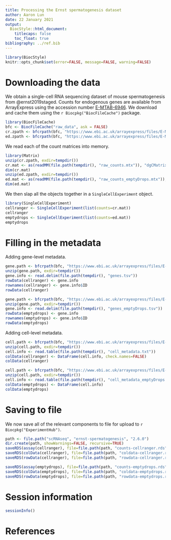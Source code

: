 ```yaml
---
title: Processing the Ernst spermatogenesis dataset
author: Aaron Lun
date: 22 January 2021
output:
  BiocStyle::html_document:
    titlecaps: false
    toc_float: true
bibliography: ../ref.bib
---
```


```r
library(BiocStyle)
knitr::opts_chunk$set(error=FALSE, message=FALSE, warning=FALSE)
```

# Downloading the data

We obtain a single-cell RNA sequencing dataset of mouse spermatogenesis from @ernst2019staged.
Counts for endogenous genes are available from ArrayExpress using the accession number [E-MTAB-6946](https://www.ebi.ac.uk/arrayexpress/experiments/E-MTAB-6946/).
We download and cache them using the `r Biocpkg("BiocFileCache")` package.

```r
library(BiocFileCache)
bfc <- BiocFileCache("raw_data", ask = FALSE)
cr.zpath <- bfcrpath(bfc, "https://www.ebi.ac.uk/arrayexpress/files/E-MTAB-6946/E-MTAB-6946.processed.3.zip")
ed.zpath <- bfcrpath(bfc, "https://www.ebi.ac.uk/arrayexpress/files/E-MTAB-6946/E-MTAB-6946.processed.4.zip")
```

We read each of the count matrices into memory.

```r
library(Matrix)
unzip(cr.zpath, exdir=tempdir())
cr.mat <- as(readMM(file.path(tempdir(), "raw_counts.mtx")), "dgCMatrix")
dim(cr.mat)
unzip(ed.zpath, exdir=tempdir())
ed.mat <- as(readMM(file.path(tempdir(), "raw_counts_emptyDrops.mtx")), "dgCMatrix")
dim(ed.mat)
```

We then slap all the objects together in a `SingleCellExperiment` object.

```r
library(SingleCellExperiment)
cellranger <- SingleCellExperiment(list(counts=cr.mat))
cellranger
emptydrops <- SingleCellExperiment(list(counts=ed.mat))
emptydrops
```

# Filling in the metadata

Adding gene-level metadata.

```r
gene.path <- bfcrpath(bfc, "https://www.ebi.ac.uk/arrayexpress/files/E-MTAB-6946/E-MTAB-6946.processed.2.zip")
unzip(gene.path, exdir=tempdir())
gene.info <- read.delim(file.path(tempdir(), "genes.tsv"))
rowData(cellranger) <- gene.info
rownames(cellranger) <- gene.info$ID
rowData(cellranger)

gene.path <- bfcrpath(bfc, "https://www.ebi.ac.uk/arrayexpress/files/E-MTAB-6946/E-MTAB-6946.processed.6.zip")
unzip(gene.path, exdir=tempdir())
gene.info <- read.delim(file.path(tempdir(), "genes_emptyDrops.tsv"))
rowData(emptydrops) <- gene.info
rownames(emptydrops) <- gene.info$ID
rowData(emptydrops)
```

Adding cell-level metadata.

```r
cell.path <- bfcrpath(bfc, "https://www.ebi.ac.uk/arrayexpress/files/E-MTAB-6946/E-MTAB-6946.processed.1.zip")
unzip(cell.path, exdir=tempdir())
cell.info <- read.table(file.path(tempdir(), "cell_metadata.txt"))
colData(cellranger) <- DataFrame(cell.info, check.names=FALSE)
colData(cellranger)

cell.path <- bfcrpath(bfc, "https://www.ebi.ac.uk/arrayexpress/files/E-MTAB-6946/E-MTAB-6946.processed.5.zip")
unzip(cell.path, exdir=tempdir())
cell.info <- read.table(file.path(tempdir(), "cell_metadata_emptyDrops.txt"))
colData(emptydrops) <- DataFrame(cell.info)
colData(emptydrops)
```

# Saving to file

We now save all of the relevant components to file for upload to `r Biocpkg("ExperimentHub")`.

```r
path <- file.path("scRNAseq", "ernst-spermatogenesis", "2.6.0")
dir.create(path, showWarnings=FALSE, recursive=TRUE)
saveRDS(assay(cellranger), file=file.path(path, "counts-cellranger.rds"))
saveRDS(colData(cellranger), file=file.path(path, "coldata-cellranger.rds"))
saveRDS(rowData(cellranger), file=file.path(path, "rowdata-cellranger.rds"))

saveRDS(assay(emptydrops), file=file.path(path, "counts-emptydrops.rds"))
saveRDS(colData(emptydrops), file=file.path(path, "coldata-emptydrops.rds"))
saveRDS(rowData(emptydrops), file=file.path(path, "rowdata-emptydrops.rds"))
```

# Session information {-}

```r
sessionInfo()
```

# References

